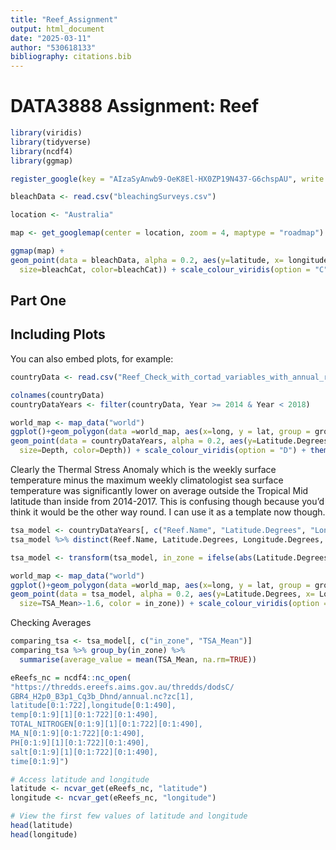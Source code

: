 ```yaml
---
title: "Reef_Assignment"
output: html_document
date: "2025-03-11"
author: "530618133"
bibliography: citations.bib
---
```


# DATA3888 Assignment: Reef

```r
library(viridis)
library(tidyverse)
library(ncdf4)
library(ggmap)

register_google(key = "AIzaSyAnwb9-OeK8El-HX0ZP19N437-G6chspAU", write = TRUE)
```

```r
bleachData <- read.csv("bleachingSurveys.csv")

location <- "Australia"

map <- get_googlemap(center = location, zoom = 4, maptype = "roadmap")
```

```r
ggmap(map) +
geom_point(data = bleachData, alpha = 0.2, aes(y=latitude, x= longitude, 
  size=bleachCat, color=bleachCat)) + scale_colour_viridis(option = "C") + theme_minimal() + ggtitle("Bleaching severities across the East Coast of Australia")
```

## Part One

## Including Plots

You can also embed plots, for example:

```r
countryData <- read.csv("Reef_Check_with_cortad_variables_with_annual_rate_of_SST_change.csv")

colnames(countryData)
countryDataYears <- filter(countryData, Year >= 2014 & Year < 2018)

world_map <- map_data("world")
ggplot()+geom_polygon(data =world_map, aes(x=long, y = lat, group = group), fill="grey", alpha=0.3)+
geom_point(data = countryDataYears, alpha = 0.2, aes(y=Latitude.Degrees, x= Longitude.Degrees,
  size=Depth, color=Depth)) + scale_colour_viridis(option = "D") + theme_minimal()
```

Clearly the Thermal Stress Anomaly which is the weekly surface temperature minus the maximum weekly climatologist sea surface temperature was significantly lower on average outside the Tropical Mid latitude than inside from 2014-2017. This is confusing though because you'd think it would be the other way round. I can use it as a template now though.

```r
tsa_model <- countryDataYears[, c("Reef.Name", "Latitude.Degrees", "Longitude.Degrees", "TSA_Mean")]
tsa_model %>% distinct(Reef.Name, Latitude.Degrees, Longitude.Degrees, TSA_Mean)

tsa_model <- transform(tsa_model, in_zone = ifelse(abs(Latitude.Degrees)<20 & abs(Latitude.Degrees)>15, 0, ifelse(abs(Latitude.Degrees)<15, 1, 2)))

world_map <- map_data("world")
ggplot()+geom_polygon(data =world_map, aes(x=long, y = lat, group = group), fill="grey", alpha=0.3)+
geom_point(data = tsa_model, alpha = 0.2, aes(y=Latitude.Degrees, x= Longitude.Degrees,
  size=TSA_Mean>-1.6, color = in_zone)) + scale_colour_viridis(option = "C") + theme_minimal()
```
Checking Averages
```r
comparing_tsa <- tsa_model[, c("in_zone", "TSA_Mean")]
comparing_tsa %>% group_by(in_zone) %>%
  summarise(average_value = mean(TSA_Mean, na.rm=TRUE))
```

```r
eReefs_nc = ncdf4::nc_open(
"https://thredds.ereefs.aims.gov.au/thredds/dodsC/
GBR4_H2p0_B3p1_Cq3b_Dhnd/annual.nc?zc[1],
latitude[0:1:722],longitude[0:1:490],
temp[0:1:9][1][0:1:722][0:1:490],
TOTAL_NITROGEN[0:1:9][1][0:1:722][0:1:490],
MA_N[0:1:9][0:1:722][0:1:490],
PH[0:1:9][1][0:1:722][0:1:490],
salt[0:1:9][1][0:1:722][0:1:490],
time[0:1:9]")

# Access latitude and longitude
latitude <- ncvar_get(eReefs_nc, "latitude")
longitude <- ncvar_get(eReefs_nc, "longitude")

# View the first few values of latitude and longitude
head(latitude)
head(longitude)
```